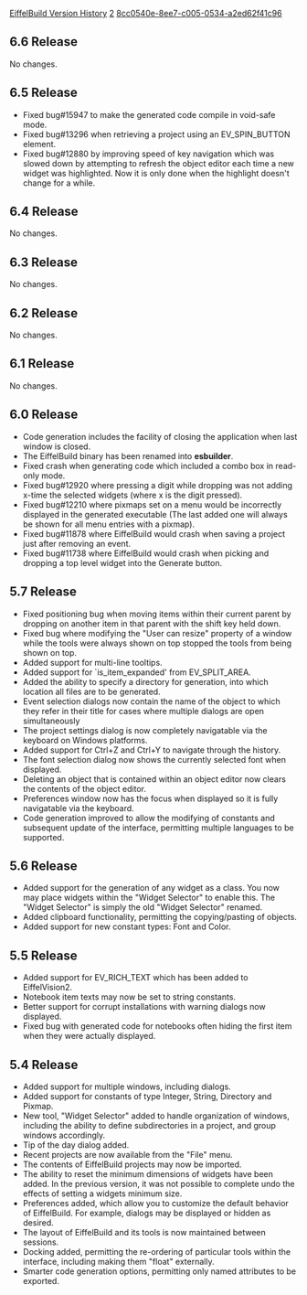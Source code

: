 [[Property:title|EiffelBuild Version History]]
[[Property:weight|2]]
[[Property:uuid|8cc0540e-8ee7-c005-0534-a2ed62f41c96]]
==6.6 Release==
No changes.

==6.5 Release==
* Fixed bug#15947 to make the generated code compile in void-safe mode.
* Fixed bug#13296 when retrieving a project using an EV_SPIN_BUTTON element.
* Fixed bug#12880 by improving speed of key navigation which was slowed down by attempting to refresh the object editor each time a new widget was highlighted. Now it is only done when the highlight doesn't change for a while.

==6.4 Release==
No changes.

==6.3 Release==
No changes.

==6.2 Release==
No changes.

==6.1 Release==
No changes.

==6.0 Release==
* Code generation includes the facility of closing the application when last window is closed.
* The EiffelBuild binary has been renamed into '''esbuilder'''.
* Fixed crash when generating code which included a combo box in read-only mode.
* Fixed bug#12920 where pressing a digit while dropping was not adding x-time the selected widgets (where x is the digit pressed).
* Fixed bug#12210 where pixmaps set on a menu would be incorrectly displayed in the generated executable (The last added one will always be shown for all menu entries with a pixmap).
* Fixed bug#11878 where EiffelBuild would crash when saving a project just after removing an event.
* Fixed bug#11738 where EiffelBuild would crash when picking and dropping a top level widget into the Generate button.

==5.7 Release==
* Fixed positioning bug when moving items within their current parent by dropping on another item in that parent with the shift key held down.
* Fixed bug where modifying the "User can resize" property of a window while the tools were always shown on top stopped the tools from being shown on top.
* Added support for multi-line tooltips.
* Added support for `is_item_expanded' from EV_SPLIT_AREA.
* Added the ability to specify a directory for generation, into which location all files are to be generated.
* Event selection dialogs now contain the name of the object to which they refer in their title for cases where multiple dialogs are open simultaneously
* The project settings dialog is now completely navigatable via the keyboard on Windows platforms.
* Added support for Ctrl+Z and Ctrl+Y to navigate through the history.
* The font selection dialog now shows the currently selected font when displayed.
* Deleting an object that is contained within an object editor now clears the contents of the object editor.
* Preferences window now has the focus when displayed so it is fully navigatable via the keyboard.
* Code generation improved to allow the modifying of constants and subsequent update of the interface, permitting multiple languages to be supported.

==5.6 Release==
* Added support for the generation of any widget as a class. You now may place widgets within the "Widget Selector" to enable this. The "Widget Selector" is simply the old "Widget Selector" renamed.
* Added clipboard functionality, permitting the copying/pasting of objects.
* Added support for new constant types: Font and Color.

==5.5 Release==
* Added support for EV_RICH_TEXT which has been added to EiffelVision2.
* Notebook item texts may now be set to string constants.
* Better support for corrupt installations with warning dialogs now displayed.
* Fixed bug with generated code for notebooks often hiding the first item when they were actually displayed.

==5.4 Release==
* Added support for multiple windows, including dialogs.
* Added support for constants of type Integer, String, Directory and Pixmap.
* New tool, "Widget Selector" added to handle organization of windows, including the ability to define subdirectories in a project, and group windows accordingly.
* Tip of the day dialog added.
* Recent projects are now available from the "File" menu.
* The contents of EiffelBuild projects may now be imported.
* The ability to reset the minimum dimensions of widgets have been added. In the previous version, it was not possible to complete undo the effects of setting a widgets minimum size.
* Preferences added, which allow you to customize the default behavior of EiffelBuild. For example, dialogs may be displayed or hidden as desired.
* The layout of EiffelBuild and its tools is now maintained between sessions.
* Docking added, permitting the re-ordering of particular tools within the interface, including making them "float" externally.
* Smarter code generation options, permitting only named attributes to be exported.




